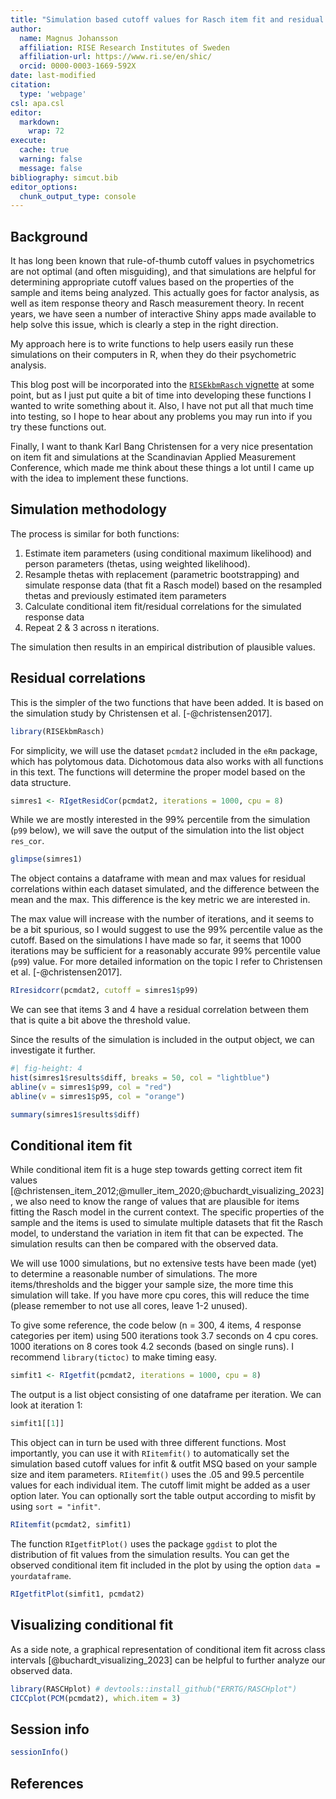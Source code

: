 ---
title: "Simulation based cutoff values for Rasch item fit and residual correlations"
author: 
  name: Magnus Johansson
  affiliation: RISE Research Institutes of Sweden
  affiliation-url: https://www.ri.se/en/shic/
  orcid: 0000-0003-1669-592X
date: last-modified
citation:
  type: 'webpage'
csl: apa.csl
editor: 
  markdown: 
    wrap: 72
execute: 
  cache: true
  warning: false
  message: false
bibliography: simcut.bib
editor_options: 
  chunk_output_type: console
---

## Background

It has long been known that rule-of-thumb cutoff values in psychometrics are not optimal (and often misguiding), and that simulations are helpful for determining appropriate cutoff values based on the properties of the sample and items being analyzed. This actually goes for factor analysis, as well as item response theory and Rasch measurement theory. In recent years, we have seen a number of interactive Shiny apps made available to help solve this issue, which is clearly a step in the right direction.

My approach here is to write functions to help users easily run these simulations on their computers in R, when they do their psychometric analysis.

This blog post will be incorporated into the [`RISEkbmRasch` vignette](https://pgmj.github.io/raschrvignette/RaschRvign.html) at some point, but as I just put quite a bit of time into developing these functions I wanted to write something about it. Also, I have not put all that much time into testing, so I hope to hear about any problems you may run into if you try these functions out.

Finally, I want to thank Karl Bang Christensen for a very nice presentation on item fit and simulations at the Scandinavian Applied Measurement Conference, which made me think about these things a lot until I came up with the idea to implement these functions.

## Simulation methodology

The process is similar for both functions:

1. Estimate item parameters (using conditional maximum likelihood) and person parameters (thetas, using weighted likelihood).
2. Resample thetas with replacement (parametric bootstrapping) and simulate response data (that fit a Rasch model) based on the resampled thetas and previously estimated item parameters
3. Calculate conditional item fit/residual correlations for the simulated response data
4. Repeat 2 & 3 across n iterations.

The simulation then results in an empirical distribution of plausible values.

## Residual correlations

This is the simpler of the two functions that have been added. It is based on the simulation study by Christensen et al. [-@christensen2017].

```{r}
library(RISEkbmRasch)
```

For simplicity, we will use the dataset `pcmdat2` included in the `eRm` package, which has polytomous data. Dichotomous data also works with all functions in this text. The functions will determine the proper model based on the data structure.

```{r}
simres1 <- RIgetResidCor(pcmdat2, iterations = 1000, cpu = 8)
```

While we are mostly interested in the 99% percentile from the simulation (`p99` below), we will save the output of the simulation into the list object `res_cor`.

```{r}
glimpse(simres1)
```

The object contains a dataframe with mean and max values for residual correlations within each dataset simulated, and the difference between the mean and the max. This difference is the key metric we are interested in.

 The max value will increase with the number of iterations, and it seems to be a bit spurious, so I would suggest to use the 99% percentile value as the cutoff. Based on the simulations I have made so far, it seems that 1000 iterations may be sufficient for a reasonably accurate 99% percentile value (`p99`) value. For more detailed information on the topic I refer to Christensen et al. [-@christensen2017].

```{r}
RIresidcorr(pcmdat2, cutoff = simres1$p99)
```

We can see that items 3 and 4 have a residual correlation between them that is quite a bit above the threshold value.

Since the results of the simulation is included in the output object, we can investigate it further.

```{r}
#| fig-height: 4
hist(simres1$results$diff, breaks = 50, col = "lightblue")
abline(v = simres1$p99, col = "red")
abline(v = simres1$p95, col = "orange")
```

```{r}
summary(simres1$results$diff)
```

## Conditional item fit

While conditional item fit is a huge step towards getting correct item fit values [@christensen_item_2012;@muller_item_2020;@buchardt_visualizing_2023], we also need to know the range of values that are plausible for items fitting the Rasch model in the current context. The specific properties of the sample and the items is used to simulate multiple datasets that fit the Rasch model, to understand the variation in item fit that can be expected. The simulation results can then be compared with the observed data.

::: {.callout-note}
We will use 1000 simulations, but no extensive tests have been made (yet) to determine a reasonable number of simulations. The more items/thresholds and the bigger your sample size, the more time this simulation will take. If you have more cpu cores, this will reduce the time (please remember to not use all cores, leave 1-2 unused). 

To give some reference, the code below (n = 300, 4 items, 4 response categories per item) using 500 iterations took 3.7 seconds on 4 cpu cores. 1000 iterations on 8 cores took 4.2 seconds (based on single runs). I recommend `library(tictoc)` to make timing easy.
:::

```{r}
simfit1 <- RIgetfit(pcmdat2, iterations = 1000, cpu = 8)
```

The output is a list object consisting of one dataframe per iteration. We can look at iteration 1:
```{r}
simfit1[[1]]
```

This object can in turn be used with three different
functions. Most importantly, you can use it with `RIitemfit()` to automatically set the simulation based cutoff values for infit & outfit MSQ based on your sample size and item
parameters. `RIitemfit()` uses the .05 and 99.5 percentile values for each individual item.
The cutoff limit might be added as a user option later. You can optionally sort the table output according to misfit by using `sort = "infit"`.

```{r}
RIitemfit(pcmdat2, simfit1)
```

The function `RIgetfitPlot()` uses the package `ggdist` to plot the
distribution of fit values from the simulation results. You can get the observed conditional item fit included in the plot by using the option `data = yourdataframe`.

```{r}
RIgetfitPlot(simfit1, pcmdat2)
```

## Visualizing conditional fit

As a side note, a graphical representation of conditional item fit across class intervals [@buchardt_visualizing_2023] can be helpful to further analyze our observed data.

```{r}
library(RASCHplot) # devtools::install_github("ERRTG/RASCHplot")
CICCplot(PCM(pcmdat2), which.item = 3)
```

## Session info

```{r}
sessionInfo() 
```

## References


